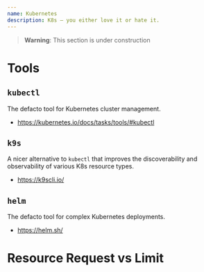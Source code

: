 ```yaml
---
name: Kubernetes
description: K8s — you either love it or hate it.
---
```


> **Warning**: This section is under construction

# Tools

## `kubectl`

The defacto tool for Kubernetes cluster management.

- https://kubernetes.io/docs/tasks/tools/#kubectl

## `k9s`

A nicer alternative to `kubectl` that improves the discoverability
and observability of various K8s resource types.

- https://k9scli.io/

## `helm`

The defacto tool for complex Kubernetes deployments.

- https://helm.sh/

# Resource Request vs Limit

